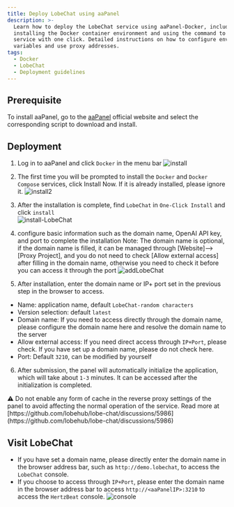 ```yaml
---
title: Deploy LobeChat using aaPanel
description: >-
  Learn how to deploy the LobeChat service using aaPanel-Docker, including
  installing the Docker container environment and using the command to start the
  service with one click. Detailed instructions on how to configure environment
  variables and use proxy addresses.
tags:
  - Docker
  - LobeChat
  - Deployment guidelines
---
```


## Prerequisite

To install aaPanel, go to the [aaPanel](https://www.aapanel.com/new/download.html#install) official website and select the corresponding script to download and install.

## Deployment

1. Log in to aaPanel and click `Docker` in the menu bar ![install](https://github.com/user-attachments/assets/f67180c2-47ba-4b04-9f12-d274c7821085)

2. The first time you will be prompted to install the `Docker` and `Docker Compose` services, click Install Now. If it is already installed, please ignore it. ![install2](https://github.com/user-attachments/assets/e269bd27-d323-43ba-811b-c0f5e4137903)

3. After the installation is complete, find `LobeChat` in `One-Click Install` and click `install`\
   ![install-LobeChat](https://github.com/user-attachments/assets/9f989104-bb8e-4acd-9721-6b1db1017d2b)

4. configure basic information such as the domain name, OpenAI API key, and port to complete the installation Note: The domain name is optional, if the domain name is filled, it can be managed through \[Website]--> \[Proxy Project], and you do not need to check \[Allow external access] after filling in the domain name, otherwise you need to check it before you can access it through the port ![addLobeChat](https://github.com/user-attachments/assets/f0b2e72d-9eee-46a8-b094-4834b78764df)

5. After installation, enter the domain name or IP+ port set in the previous step in the browser to access.

- Name: application name, default `LobeChat-random characters`
- Version selection: default `latest`
- Domain name: If you need to access directly through the domain name, please configure the domain name here and resolve the domain name to the server
- Allow external access: If you need direct access through `IP+Port`, please check. If you have set up a domain name, please do not check here.
- Port: Default `3210`, can be modified by yourself

6. After submission, the panel will automatically initialize the application, which will take about `1-3` minutes. It can be accessed after the initialization is completed.

<Callout type="warning">
  ⚠️ Do not enable any form of cache in the reverse proxy settings of the panel to avoid affecting the normal operation of the service. Read more at [https://github.com/lobehub/lobe-chat/discussions/5986](https://github.com/lobehub/lobe-chat/discussions/5986)
</Callout>

## Visit LobeChat

- If you have set a domain name, please directly enter the domain name in the browser address bar, such as `http://demo.lobechat`, to access the `LobeChat` console.
- If you choose to access through `IP+Port`, please enter the domain name in the browser address bar to access `http://<aaPanelIP>:3210` to access the `HertzBeat` console. ![console](https://github.com/user-attachments/assets/a1af5778-f47a-4fdc-baf5-ca2a1e66f48e)
